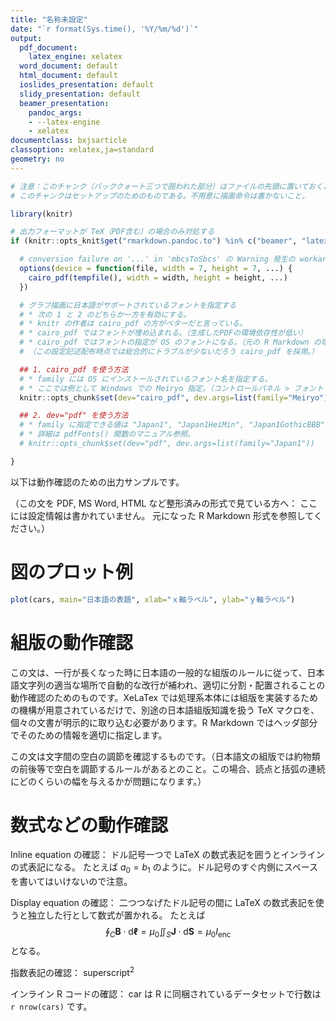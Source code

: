 ```yaml
---
title: "名称未設定"
date: "`r format(Sys.time(), '%Y/%m/%d')`"
output:
  pdf_document:
    latex_engine: xelatex
  word_document: default
  html_document: default
  ioslides_presentation: default
  slidy_presentation: default
  beamer_presentation:
    pandoc_args:
    - --latex-engine
    - xelatex
documentclass: bxjsarticle
classoption: xelatex,ja=standard
geometry: no
---
```


<!-- 
メモ：上記 YAML ヘッダでの TeX 環境指定内容の補足

前提 TeX 環境は Complete インストールした MikTeX の XeLaTex である。

documentclass には以下のいずれかを指定する。
（BXjscls パッケージ で提供されている BXJS 文書クラスのいずれか）
* bxjsarticle ： 章のないレポート
* bxjsreport ： 章のあるレポート
* bxjsbook ： 書籍
* bxjsslide ： スライド （使用可だが beamer_presentation を使ったほうが良いだろう）

classoption にはフォントサイズ、用紙サイズ、landscape などのパラメータを指定可能。
詳細は BXjscls のドキュメントを参照。
* http://oku.edu.mie-u.ac.jp/~okumura/texwiki/?BXjscls
* https://github.com/zr-tex8r/BXjscls/raw/master/bxjscls-manual.pdf


YAML ヘッダで geometry は使用できない。no を指定しておくこと。
（BXjscls が内部的に使うため。上記マニュアルを参照。）

TeX エンジンに LuaLaTeX を使いたい場合には３箇所の xelatex との部分を lualatex にする。

このテンプレートについて：
https://github.com/naqtn/rmarkdownJa/blob/master/README.md
-->


```r
# 注意：このチャンク（バッククォート三つで囲われた部分）はファイルの先頭に置いておくこと。
# このチャンクはセットアップのためのものである。不用意に描画命令は書かないこと。

library(knitr)

# 出力フォーマットが TeX（PDF含む）の場合のみ対処する
if (knitr::opts_knit$get("rmarkdown.pandoc.to") %in% c("beamer", "latex")) {

  # conversion failure on '...' in 'mbcsToSbcs' の Warning 発生の workaround
  options(device = function(file, width = 7, height = 7, ...) {
    cairo_pdf(tempfile(), width = width, height = height, ...)
  })

  # グラフ描画に日本語がサポートされているフォントを指定する
  # * 次の 1 と 2 のどちらか一方を有効にする。
  # * knitr の作者は cairo_pdf の方がベターだと言っている。
  # * cairo_pdf ではフォントが埋め込まれる。（生成したPDFの環境依存性が低い）
  # * cairo_pdf ではフォントの指定が OS のフォントになる。（元の R Markdown の環境依存性が高い）
  # （この設定記述配布時点では総合的にトラブルが少ないだろう cairo_pdf を採用。）

  ## 1. cairo_pdf を使う方法
  # * family には OS にインストールされているフォント名を指定する。
  # * ここでは例として Windows での Meiryo 指定。（コントロールパネル > フォント 参照）
  knitr::opts_chunk$set(dev="cairo_pdf", dev.args=list(family="Meiryo"))

  ## 2. dev="pdf" を使う方法
  # * family に指定できる値は "Japan1", "Japan1HeiMin", "Japan1GothicBBB", "Japan1Ryumin" など
  # * 詳細は pdfFonts() 関数のマニュアル参照。
  # knitr::opts_chunk$set(dev="pdf", dev.args=list(family="Japan1"))

}

```


以下は動作確認のための出力サンプルです。

（この文を PDF, MS Word, HTML など整形済みの形式で見ている方へ：
ここには設定情報は書かれていません。
元になった R Markdown 形式を参照してください。）



# 図のプロット例

```r
plot(cars, main="日本語の表題", xlab="ｘ軸ラベル", ylab="ｙ軸ラベル")
```

# 組版の動作確認

この文は、一行が長くなった時に日本語の一般的な組版のルールに従って、日本語文字列の適当な場所で自動的な改行が補われ、適切に分割・配置されることの動作確認のためのものです。XeLaTex では処理系本体には組版を実装するための機構が用意されているだけで、別途の日本語組版知識を扱う TeX マクロを、個々の文書が明示的に取り込む必要があります。R Markdown ではヘッダ部分でそのための情報を適切に指定します。

この文は文字間の空白の調節を確認するものです。（日本語文の組版では約物類の前後等で空白を調節するルールがあるとのこと。この場合、読点と括弧の連続にどのくらいの幅を与えるかが問題になります。）



# 数式などの動作確認

Inline equation の確認：
ドル記号一つで LaTeX の数式表記を囲うとインラインの式表記になる。
たとえば $a_0 = b_1$ のように。ドル記号のすぐ内側にスペースを書いてはいけないので注意。

Display equation の確認：
二つつなげたドル記号の間に LaTeX の数式表記を使うと独立した行として数式が置かれる。
たとえば $$ \oint_C \mathbf{B} \cdot \mathrm{d}\boldsymbol{\ell} = \mu_0 \iint_S \mathbf{J} \cdot \mathrm{d}\mathbf{S} = \mu_0I_\mathrm{enc} $$ となる。


指数表記の確認： superscript^2^

インライン R コードの確認：
car は R に同梱されているデータセットで行数は `r nrow(cars)` です。
